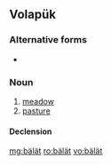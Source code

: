 ==Volapük==

===Alternative forms===
* {{l|vo|bälat}}

===Noun===
{{vo-noun}}

# [[meadow]]
# [[pasture]]

====Declension====
{{vo-decl-noun}}

[[mg:bälät]]
[[ro:bälät]]
[[vo:bälät]]